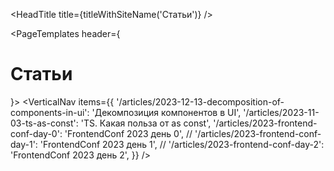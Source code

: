 
<HeadTitle title={titleWithSiteName('Статьи')} />

<PageTemplates header={<h1>Статьи</h1>}>
  <VerticalNav
    items={{
      '/articles/2023-12-13-decomposition-of-components-in-ui': 'Декомпозиция компонентов в UI',
      '/articles/2023-11-03-ts-as-const': 'TS. Какая польза от as const',
      '/articles/2023-frontend-conf-day-0': 'FrontendConf 2023 день 0',
      //  '/articles/2023-frontend-conf-day-1': 'FrontendConf 2023 день 1',
      //  '/articles/2023-frontend-conf-day-2': 'FrontendConf 2023 день 2',
    }}
  />
</PageTemplates>
